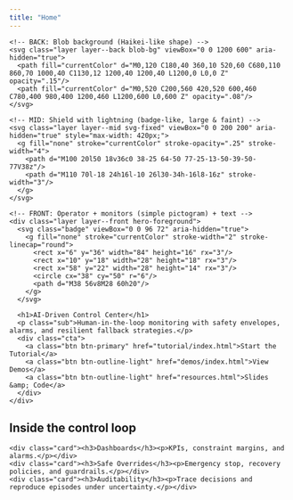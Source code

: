 ```yaml
---
title: "Home"
---
```


<div class="hero-group hero--control-shield" role="region" aria-label="Hero section: Control Center & Shield">
  <div class="hero-layers">

    <!-- BACK: Blob background (Haikei-like shape) -->
    <svg class="layer layer--back blob-bg" viewBox="0 0 1200 600" aria-hidden="true">
      <path fill="currentColor" d="M0,120 C180,40 360,10 520,60 C680,110 860,70 1000,40 C1130,12 1200,40 1200,40 L1200,0 L0,0 Z" opacity=".15"/>
      <path fill="currentColor" d="M0,520 C200,560 420,520 600,460 C780,400 980,400 1200,460 L1200,600 L0,600 Z" opacity=".08"/>
    </svg>

    <!-- MID: Shield with lightning (badge-like, large & faint) -->
    <svg class="layer layer--mid svg-fixed" viewBox="0 0 200 200" aria-hidden="true" style="max-width: 420px;">
      <g fill="none" stroke="currentColor" stroke-opacity=".25" stroke-width="4">
        <path d="M100 20l50 18v36c0 38-25 64-50 77-25-13-50-39-50-77V38z"/>
        <path d="M110 70l-18 24h16l-10 26l30-34h-16l8-16z" stroke-width="3"/>
      </g>
    </svg>

    <!-- FRONT: Operator + monitors (simple pictogram) + text -->
    <div class="layer layer--front hero-foreground">
      <svg class="badge" viewBox="0 0 96 72" aria-hidden="true">
        <g fill="none" stroke="currentColor" stroke-width="2" stroke-linecap="round">
          <rect x="6" y="36" width="84" height="16" rx="3"/>
          <rect x="10" y="18" width="28" height="18" rx="3"/>
          <rect x="58" y="22" width="28" height="14" rx="3"/>
          <circle cx="38" cy="50" r="6"/>
          <path d="M38 56v8M28 60h20"/>
        </g>
      </svg>

      <h1>AI‑Driven Control Center</h1>
      <p class="sub">Human‑in‑the‑loop monitoring with safety envelopes, alarms, and resilient fallback strategies.</p>
      <div class="cta">
        <a class="btn btn-primary" href="tutorial/index.html">Start the Tutorial</a>
        <a class="btn btn-outline-light" href="demos/index.html">View Demos</a>
        <a class="btn btn-outline-light" href="resources.html">Slides &amp; Code</a>
      </div>
    </div>
  </div>
</div>

<div class="section">
  <h2>Inside the control loop</h2>
  <div class="cards">
    <div class="card"><h3>Dashboards</h3><p>KPIs, constraint margins, and alarms.</p></div>
    <div class="card"><h3>Safe Overrides</h3><p>Emergency stop, recovery policies, and guardrails.</p></div>
    <div class="card"><h3>Auditability</h3><p>Trace decisions and reproduce episodes under uncertainty.</p></div>
  </div>
</div>

<!-- Optional swaps with free online art -->
<!-- Storyset (requires attribution): https://storyset.com — search "control room", "analytics". -->
<!-- SVGRepo CC0 shield+lightning: https://www.svgrepo.com/svg/321050/lightning-shield -->